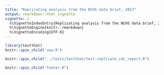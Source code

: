 ```yaml
---
title: "Replicating analysis from the NCHS data brief, 2017"
output: rmarkdown::html_vignette
vignette: >
  %\VignetteIndexEntry{Replicating analysis from the NCHS data brief, 2017}
  %\VignetteEngine{knitr::rmarkdown}
  %\VignetteEncoding{UTF-8}
---
```


```r
library(testthat)
knitr::spin_child('aaa.R')
```

```r
knitr::spin_child("../tests/testthat/test-replicate_cdc_report.R")
```

```r
knitr::spin_child("footer.R")
```

